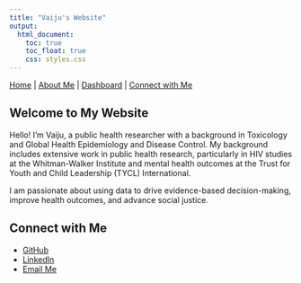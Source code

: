 ```yaml
---
title: "Vaiju's Website"
output: 
  html_document:
    toc: true
    toc_float: true
    css: styles.css
---
```


[Home](index.html) | [About Me](about.html) | [Dashboard](dashboard.html) | [Connect with Me](#connect-with-me)

## Welcome to My Website

Hello! I’m Vaiju, a public health researcher with a background in Toxicology and Global Health Epidemiology and Disease Control. My background includes extensive work in public health research, particularly in HIV studies at the Whitman-Walker Institute and mental health outcomes at the Trust for Youth and Child Leadership (TYCL) International. 

I am passionate about using data to drive evidence-based decision-making, improve health outcomes, and advance social justice.



## Connect with Me
* [<i class="fab fa-github"></i> GitHub](https://github.com/spicypeanut17)
* [<i class="fab fa-linkedin"></i> LinkedIn](https://linkedin.com/in/vaijuraja)
* [<i class="fas fa-envelope"></i> Email Me](mailto:vr2576@cumc.columbia.edu)


